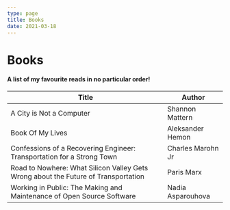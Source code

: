 ```yaml
---
type: page
title: Books
date: 2021-03-18
---
```


# Books

#### A list of my favourite reads in no particular order!

| **Title**                                                                          | **Author**        |
| ---------------------------------------------------------------------------------- | ----------------- |
| A City is Not a Computer                                                           | Shannon Mattern   |
| Book Of My Lives                                                                   | Aleksander Hemon  |
| Confessions of a Recovering Engineer: Transportation for a Strong Town             | Charles Marohn Jr |
| Road to Nowhere: What Silicon Valley Gets Wrong about the Future of Transportation | Paris Marx        |
| Working in Public: The Making and Maintenance of Open Source Software              | Nadia Asparouhova |
